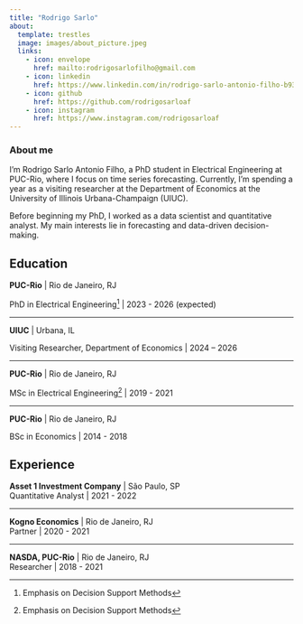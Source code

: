 ```yaml
---
title: "Rodrigo Sarlo"
about:
  template: trestles
  image: images/about_picture.jpeg
  links:
    - icon: envelope
      href: mailto:rodrigosarlofilho@gmail.com
    - icon: linkedin
      href: https://www.linkedin.com/in/rodrigo-sarlo-antonio-filho-b93250144/
    - icon: github
      href: https://github.com/rodrigosarloaf
    - icon: instagram
      href: https://www.instagram.com/rodrigosarloaf
---
```


### About me

I’m Rodrigo Sarlo Antonio Filho, a PhD student in Electrical Engineering at PUC-Rio, where I focus on time series forecasting. Currently, I’m spending a year as a visiting researcher at the Department of Economics at the University of Illinois Urbana-Champaign (UIUC).

Before beginning my PhD, I worked as a data scientist and quantitative analyst. My main interests lie in forecasting and data-driven decision-making.

## Education

**PUC-Rio** \| Rio de Janeiro, RJ

PhD in Electrical Engineering[^1] \| 2023 - 2026 (expected)

[^1]: Emphasis on Decision Support Methods

------------------------------------------------------------------------

**UIUC** \| Urbana, IL

Visiting Researcher, Department of Economics \| 2024 – 2026

------------------------------------------------------------------------

**PUC-Rio** \| Rio de Janeiro, RJ

MSc in Electrical Engineering[^2] \| 2019 - 2021

[^2]: Emphasis on Decision Support Methods

------------------------------------------------------------------------

**PUC-Rio** \| Rio de Janeiro, RJ

BSc in Economics \| 2014 - 2018

## Experience

**Asset 1 Investment Company** \| São Paulo, SP\
Quantitative Analyst \| 2021 - 2022

------------------------------------------------------------------------

**Kogno Economics** \| Rio de Janeiro, RJ\
Partner \| 2020 - 2021

------------------------------------------------------------------------

**NASDA, PUC-Rio** \| Rio de Janeiro, RJ\
Researcher \| 2018 - 2021

